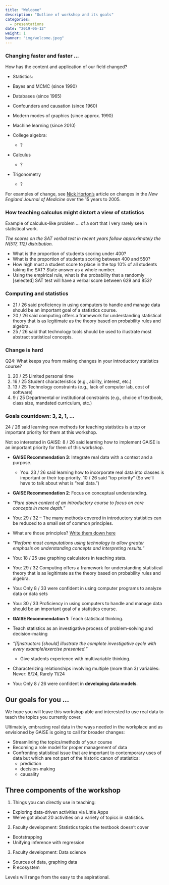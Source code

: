 ```yaml
---
title: "Welcome"
description: "Outline of workshop and its goals"
categories:
  - presentations
date: "2019-06-12"
weight: 1
banner: "img/welcome.jpeg"
---
```



### Changing faster and faster ... 

How has the content and application of our field changed?
  
* Statistics:
  
- Bayes and MCMC (since 1990)
- Databases (since 1965)
- Confounders and causation (since 1960)
- Modern modes of graphics (since approx. 1990)
- Machine learning (since 2010)

* College algebra:
  
    - ?
  
* Calculus

    - ?
  
* Trigonometry

    - ?
  
For examples of change, see [Nick Horton's](http://www.math.smith.edu/~nhorton/doctor.pdf) article on changes in the *New England Journal of Medicine* over the 15 years to 2005.
    
### How teaching calculus might distort a view of statistics

Example of calculus-like problem ... of a sort that I very rarely see in statistical work.

*The scores on the SAT verbal test in recent years follow approximately the N(517, 112) distribution.*

- What is the proportion of students scoring under 400? 
- What is the proportion of students scoring between 400 and 550? 
- How high must a student score to place in the top 10% of all students taking the SAT? State answer as a whole number. 
- Using the empirical rule, what is the probability that a randomly [selected] SAT test will have a verbal score between 629 and 853?
    
    
### Computing and statistics

- 21 / 26 said proficiency in using computers to handle and manage data should be an important goal of a statistics course.
- 20 / 26 said computing offers a framework for understanding statistical theory that is as legitimate as the theory based on probability rules and algebra.
- 25 / 26 said that technology tools should be used to illustrate most abstract statistical concepts.
    
### Change is hard

Q24: What keeps you from making changes in your introductory statistics course?


1. 20 / 25 Limited personal time 
2. 16 / 25 Student characteristics (e.g., ability, interest, etc.) 
3. 13 / 25 Technology constraints (e.g., lack of computer lab, cost of software) 
4. 9 / 25 Departmental or institutional constraints (e.g., choice of textbook, class size, mandated curriculum, etc.)  

   
### Goals countdown: 3, 2, 1, ...

24 / 26 said learning new methods for teaching statistics is a top or important priority for them at this workshop.

Not so interested in GAISE: 8 / 26 said learning how to implement GAISE is an important priority for them of this workshop.

- **GAISE Recommendation 3**: Integrate real data with a context and a purpose.
    - You: 23 / 26 said learning how to incorporate real data into classes is important or their top priority. 10 / 26 said "top priority" (So we'll have to talk about what is "real data.")

- **GAISE Recommendation 2**: Focus on conceptual understanding.
* "*Pare down content of an introductory course to focus on core concepts in more depth.*"
- You: 29 / 32 -- The many methods covered in introductory statistics can be reduced to a small set of common principles.
* What are those principles? [Write them down here](https://docs.google.com/document/d/12rFpIZnr6abpkpfbRD-GFixI3T-vuX8zvYAUd-2WBu4/edit?usp=sharing)

* "*Perform most computations using technology to allow greater emphasis on understanding concepts and interpreting results.*"

- You: 18 / 25 use graphing calculators in teaching stats. 
- You: 29 / 32 Computing offers a framework for understanding statistical theory that is as legitimate as the theory based on probability rules and algebra.
- You: Only 8 / 33 were confident in using computer programs to analyze data or data sets
- You: 30 / 33 Proficiency in using computers to handle and manage data should be an important goal of a statistics course.

- **GAISE Recommendation 1**: Teach statistical thinking.

- Teach statistics as an investigative process of problem-solving and decision-making
* *"[I]nstructors [should] illustrate the complete investigative cycle with every example/exercise presented."*
  
  - Give students experience with multivariable thinking.
- Characterizing relationships involving multiple (more than 3) variables:
  Never: 8/24, Rarely 11/24
- You: Only 8 / 26 were confident in **developing data models**.

## Our goals for you ...

We hope you will leave this workshop able and interested to use real data to teach the topics you currently cover.

Ultimately, embracing real data in the ways needed in the workplace and as envisioned by GAISE is going to call for broader changes:
  
- Streamlining the topics/methods of your course
- Becoming a role model for proper management of data
- Confronting statistical issue that are important to contemporary uses of data but which are not part of the historic canon of statistics:
    - prediction
    - decision-making
    - causality

## Three components of the workshop

1. Things you can directly use in teaching:
  - Exploring data-driven activities via Little Apps
- We've got about 20 activities on a variety of topics in statistics. 
2. Faculty development: Statistics topics the textbook doesn't cover
- Bootstrapping
- Unifying inference with regression
3. Faculty development: Data science
- Sources of data, graphing data
- R ecosystem

Levels will range from the easy to the aspirational.
